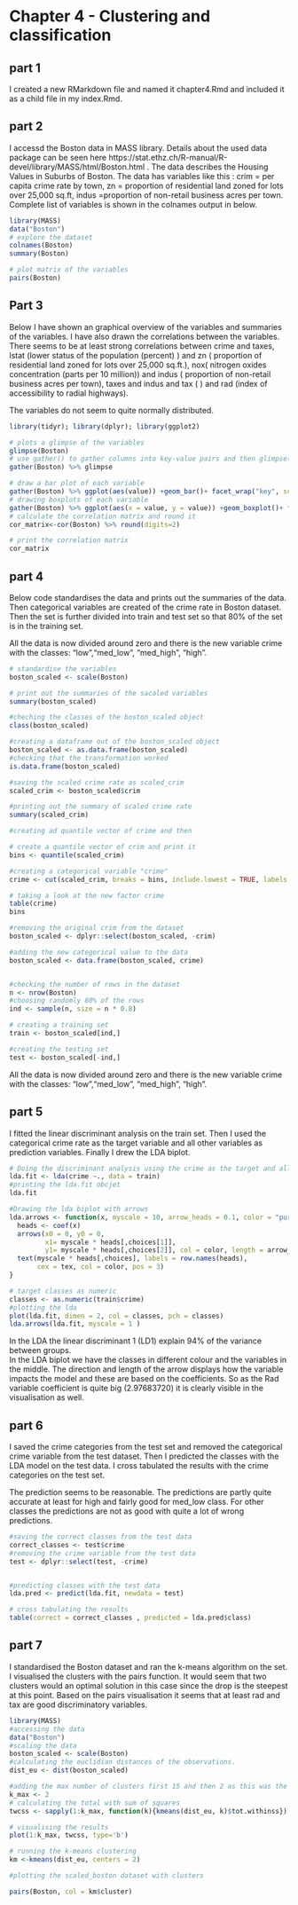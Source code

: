 # Chapter 4 - Clustering and classification


## part 1 
I created a new RMarkdown file and named it chapter4.Rmd  and included it as a child file in my index.Rmd. 

## part 2 
I accessd the Boston data in MASS library. Details about the used data package can be seen here https://stat.ethz.ch/R-manual/R-devel/library/MASS/html/Boston.html . 
The data describes the Housing Values in Suburbs of Boston. The data has variables like this : crim = per capita crime rate by town, zn = proportion of residential land zoned for lots over 25,000 sq.ft, indus =proportion of non-retail business acres per town. Complete list of variables is shown in the colnames output in below.

```r
library(MASS)
data("Boston")
# explore the dataset
colnames(Boston)
summary(Boston)

# plot matrix of the variables
pairs(Boston)

```
## Part 3 
Below I have shown an graphical overview of the variables and summaries of the variables. I have also drawn the correlations between the variables. There seems to be at least strong correlations between crime and taxes, lstat (lower status of the population (percent) ) and zn ( proportion of residential land zoned for lots over 25,000 sq.ft.), nox( nitrogen oxides concentration (parts per 10 million)) and indus ( proportion of non-retail business acres per town), taxes and indus and tax ( ) and  rad (index of accessibility to radial highways). 

The variables do not seem to quite normally distributed. 

```r
library(tidyr); library(dplyr); library(ggplot2)

# plots a glimpse of the variables
glimpse(Boston)
# use gather() to gather columns into key-value pairs and then glimpse() at the resulting data
gather(Boston) %>% glimpse

# draw a bar plot of each variable
gather(Boston) %>% ggplot(aes(value)) +geom_bar()+ facet_wrap("key", scales = "free")
# drawing boxplots of each variable
gather(Boston) %>% ggplot(aes(x = value, y = value)) +geom_boxplot()+ facet_wrap("key", scales = "free")
# calculate the correlation matrix and round it
cor_matrix<-cor(Boston) %>% round(digits=2)

# print the correlation matrix
cor_matrix

```
## part 4
Below code standardises the data and prints out the summaries of the data. Then categorical variables are created of the crime rate in Boston dataset. Then the set is further divided into train and test set so that 80% of the set is in the training set. 

All the data is now divided around zero and there is the new variable crime with the classes: "low","med_low", "med_high", "high".

```r

# standardise the variables
boston_scaled <- scale(Boston)

# print out the summaries of the sacaled variables
summary(boston_scaled)

#cheching the classes of the boston_scaled object
class(boston_scaled)

#creating a dataframe out of the boston_scaled object
boston_scaled <- as.data.frame(boston_scaled)
#checking that the transformation worked
is.data.frame(boston_scaled)

#saving the scaled crime rate as scaled_crim
scaled_crim <- boston_scaled$crim

#printing out the summary of scaled crime rate
summary(scaled_crim)

#creating ad quantile vector of crime and then

# create a quantile vector of crim and print it
bins <- quantile(scaled_crim)

#creating a categorical variable "crime"
crime <- cut(scaled_crim, breaks = bins, include.lowest = TRUE, labels = c("low","med_low", "med_high", "high"))

# taking a look at the new factor crime 
table(crime)
bins 

#removing the original crim from the dataset
boston_scaled <- dplyr::select(boston_scaled, -crim)

#adding the new categorical value to the data 
boston_scaled <- data.frame(boston_scaled, crime)


#checking the number of rows in the dataset
n <- nrow(Boston)
#choosing randomly 80% of the rows 
ind <- sample(n, size = n * 0.8)

# creating a training set
train <- boston_scaled[ind,]

#creating the testing set 
test <- boston_scaled[-ind,]

```
All the data is now divided around zero and there is the new variable crime with the classes: "low","med_low", "med_high", "high".


## part 5 
I fitted the linear discriminant analysis on the train set. Then I used the categorical crime rate as the target variable and all other variables as prediction variables. Finally I drew the LDA biplot.  

```r
# Doing the discriminant analysis using the crime as the target and all others as predictors
lda.fit <- lda(crime ~., data = train)
#printing the lda.fit obcjet
lda.fit

#Drawing the lda biplot with arrows 
lda.arrows <- function(x, myscale = 10, arrow_heads = 0.1, color = "purple", tex = 0.75, choices = c(1,2)){
  heads <- coef(x)
  arrows(x0 = 0, y0 = 0,
         x1= myscale * heads[,choices[1]],
         y1= myscale * heads[,choices[2]], col = color, length = arrow_heads)
  text(myscale * heads[,choices], labels = row.names(heads), 
       cex = tex, col = color, pos = 3)
}

# target classes as numeric 
classes <- as.numeric(train$crime)
#plotting the lda
plot(lda.fit, dimen = 2, col = classes, pch = classes)
lda.arrows(lda.fit, myscale = 1 )

```

In the LDA the linear discriminant 1 (LD1)  explain 94% of the variance between groups.  
In the LDA biplot we have the classes in different colour and the variables in the middle. The direction and length of the arrow displays how the variable impacts the model and these are based on the coefficients. So as the Rad variable coefficient is quite big (2.97683720) it is clearly visible in the visualisation as well. 


## part 6 
I saved the crime categories from the test set and removed the categorical crime variable from the test dataset. Then I predicted the classes with the LDA model on the test data. I cross tabulated the results with the crime categories on the test set. 

The prediction seems to be reasonable. The predictions are partly quite accurate at least for high and fairly good for med_low class. For other classes the predictions are not as good with quite a lot of wrong predictions.

```r
#saving the correct classes from the test data 
correct_classes <- test$crime
#removing the crime variable from the test data 
test <- dplyr::select(test, -crime)


#predicting classes with the test data 
lda.pred <- predict(lda.fit, newdata = test)

# cross tabulating the results 
table(correct = correct_classes , predicted = lda.pred$class)

```
## part 7

I standardised the Boston dataset and ran the k-means algorithm on the set. I visualised the clusters with the pairs function. It would seem that two clusters would an optimal solution in this case since the drop is the steepest at this point. Based on the pairs visualisation it seems that at least rad and tax are good discriminatory variables.
```r
library(MASS)
#accessing the data
data("Boston")
#scaling the data 
boston_scaled <- scale(Boston)
#calculating the euclidian distances of the observations.
dist_eu <- dist(boston_scaled)

#adding the max number of clusters first 15 and then 2 as this was the optimal. 
k_max <- 2
# calculating the total with sum of squares 
twcss <- sapply(1:k_max, function(k){kmeans(dist_eu, k)$tot.withinss})

# visualising the results 
plot(1:k_max, twcss, type='b')

# running the k-means clustering
km <-kmeans(dist_eu, centers = 2)

#plotting the scaled_boston dataset with clusters

pairs(Boston, col = km$cluster)

```

